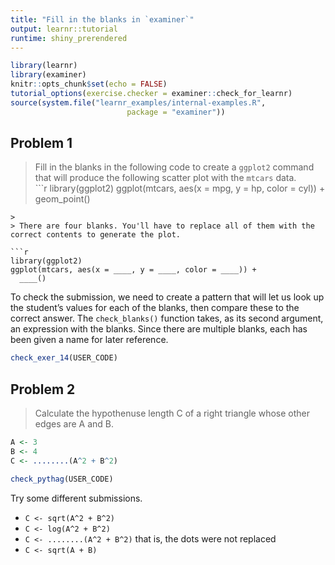 ```yaml
---
title: "Fill in the blanks in `examiner`"
output: learnr::tutorial
runtime: shiny_prerendered
---
```


```r
library(learnr)
library(examiner)
knitr::opts_chunk$set(echo = FALSE)
tutorial_options(exercise.checker = examiner::check_for_learnr)
source(system.file("learnr_examples/internal-examples.R", 
                          package = "examiner"))
```

## Problem 1

> Fill in the blanks in the following code to create a `ggplot2` command that will produce the following scatter plot with the `mtcars` data.    
    ```r
library(ggplot2)
ggplot(mtcars, aes(x = mpg, y = hp, color = cyl)) +
  geom_point()
```
>
> There are four blanks. You'll have to replace all of them with the correct contents to generate the plot.

```r
library(ggplot2)
ggplot(mtcars, aes(x = ____, y = ____, color = ____)) +
  ____()
```



To check the submission, we need to create a pattern that will let us look up the student's values for each of the blanks, then compare these to the correct answer. The `check_blanks()` function takes, as its second argument, an expression with the blanks. Since there are multiple blanks, each has been given a name for later reference. 
```r
check_exer_14(USER_CODE)
```

## Problem 2

> Calculate the hypothenuse length C of a right triangle whose other edges are A and B.    

```r
A <- 3
B <- 4
C <- ........(A^2 + B^2)
```


```r
check_pythag(USER_CODE)
```

Try some different submissions. 

- `C <- sqrt(A^2 + B^2)`
- `C <- log(A^2 + B^2)`
- `C <- ........(A^2 + B^2)` that is, the dots were not replaced
- `C <- sqrt(A + B)`


